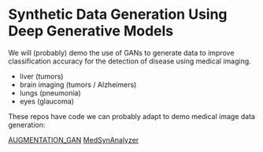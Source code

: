 # Synthetic Data Generation Using Deep Generative Models

We will (probably) demo the use of GANs to generate data to improve classification accuracy for the detection of disease using medical imaging.

- liver (tumors)
- brain imaging (tumors / Alzheimers)
- lungs (pneumonia)
- eyes (glaucoma)

These repos have code we can probably adapt to demo medical image data generation:

[AUGMENTATION_GAN](https://github.com/rossettisimone/AUGMENTATION_GAN)
[MedSynAnalyzer](https://github.com/ayanglab/MedSynAnalyzer)
